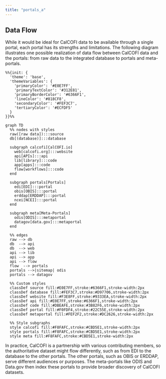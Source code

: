 ```yaml
---
title: "portals_a"
---
```


## Data Flow

While it would be ideal for CalCOFI data to be available through a single portal, each portal has its strengths and limitations. The following diagram illustrates one possible realization of data flow between CalCOFI data and the portals: from raw data to the integrated database to portals and meta-portals.

```mermaid
%%{init: {
  'theme': 'base',
  'themeVariables': {
    'primaryColor': '#E0E7FF',
    'primaryTextColor': '#312E81',
    'primaryBorderColor': '#6366F1',
    'lineColor': '#818CF8',
    'secondaryColor': '#FEF3C7',
    'tertiaryColor': '#ECFDF5'
  }
}}%%

graph TD
  %% nodes with styles
  raw([raw data]):::source
  db[(database)]:::database
  
  subgraph calcofi[CalCOFI.io]
    web[calcofi.org]:::website
    api[APIs]:::api
    lib[library]:::code
    app[apps]:::code
    flow[workflows]:::code
  end
  
  subgraph portals[Portals]
    edi[EDI]:::portal
    obis[OBIS]:::portal
    erddap[ERDDAP]:::portal
    ncei[NCEI]:::portal
  end
  
  subgraph meta[Meta-Portals]
    odis[ODIS]:::metaportal
    datagov[data.gov]:::metaportal
  end
  
  %% edges
  raw --> db
  db  --> api
  db  --> web
  api --> lib
  api --> app
  api --> flow
  flow  --> portals
  portals -->|sitemap| odis
  portals --> datagov

  %% Custom styles
  classDef source fill:#E0E7FF,stroke:#6366F1,stroke-width:2px
  classDef database fill:#FEF3C7,stroke:#D97706,stroke-width:2px
  classDef website fill:#F3E8FF,stroke:#9333EA,stroke-width:2px
  classDef api fill:#E0E7FF,stroke:#6366F1,stroke-width:2px
  classDef code fill:#DBEAFE,stroke:#3B82F6,stroke-width:2px
  classDef portal fill:#F0FDF4,stroke:#22C55E,stroke-width:2px
  classDef metaportal fill:#FEF2F2,stroke:#DC2626,stroke-width:2px

  %% Style subgraphs
  style calcofi fill:#F8FAFC,stroke:#CBD5E1,stroke-width:2px
  style portals fill:#F8FAFC,stroke:#CBD5E1,stroke-width:2px
  style meta fill:#F8FAFC,stroke:#CBD5E1,stroke-width:2px
```

In practice, CalCOFI is a partnership with various contributing members, so the authoritative dataset might flow differently, such as from EDI to the database to the other portals. The other portals, such as OBIS or ERDDAP, serve different audiences or purposes. The meta-portals like ODIS and Data.gov then index these portals to provide broader discovery of CalCOFI datasets.
